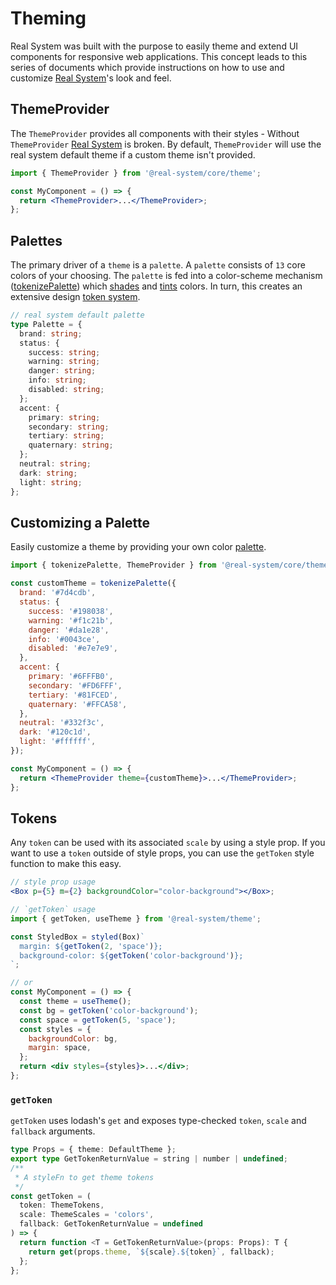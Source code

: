 

<Meta title="Real System/Theming/Overview" parameters={makeMdxParameters()} />

# Theming

Real System was built with the purpose to easily theme and extend UI components for responsive web applications.
This concept leads to this series of documents which provide instructions on how to use and customize [Real System](https://github.com/bigwoof91/real-system)'s look and feel.

## ThemeProvider

The `ThemeProvider` provides all components with their styles - Without `ThemeProvider` [Real System](https://github.com/bigwoof91/real-system) is broken.
By default, `ThemeProvider` will use the real system default theme if a custom theme isn't provided.

```jsx
import { ThemeProvider } from '@real-system/core/theme';

const MyComponent = () => {
  return <ThemeProvider>...</ThemeProvider>;
};
```

## Palettes

The primary driver of a `theme` is a `palette`. A `palette` consists of `13` core colors of your choosing.
The `palette` is fed into a color-scheme mechanism ([tokenizePalette](#customizing-a-palette)) which [shades](https://polished.js.org/docs/#shade) and [tints](https://polished.js.org/docs/#tint) colors. In turn, this creates an extensive
design [token system](/docs/real-system-theming-token-system--page).

```typescript
// real system default palette
type Palette = {
  brand: string;
  status: {
    success: string;
    warning: string;
    danger: string;
    info: string;
    disabled: string;
  };
  accent: {
    primary: string;
    secondary: string;
    tertiary: string;
    quaternary: string;
  };
  neutral: string;
  dark: string;
  light: string;
};
```

## Customizing a Palette

Easily customize a theme by providing your own color [palette](#palette).

```jsx
import { tokenizePalette, ThemeProvider } from '@real-system/core/theme';

const customTheme = tokenizePalette({
  brand: '#7d4cdb',
  status: {
    success: '#198038',
    warning: '#f1c21b',
    danger: '#da1e28',
    info: '#0043ce',
    disabled: '#e7e7e9',
  },
  accent: {
    primary: '#6FFFB0',
    secondary: '#FD6FFF',
    tertiary: '#81FCED',
    quaternary: '#FFCA58',
  },
  neutral: '#332f3c',
  dark: '#120c1d',
  light: '#ffffff',
});

const MyComponent = () => {
  return <ThemeProvider theme={customTheme}>...</ThemeProvider>;
};
```

## Tokens

Any `token` can be used with its associated `scale` by using a style prop.
If you want to use a `token` outside of style props, you can use the `getToken` style function to make this easy.

```jsx
// style prop usage
<Box p={5} m={2} backgroundColor="color-background"></Box>;

// `getToken` usage
import { getToken, useTheme } from '@real-system/theme';

const StyledBox = styled(Box)`
  margin: ${getToken(2, 'space')};
  background-color: ${getToken('color-background')};
`;

// or
const MyComponent = () => {
  const theme = useTheme();
  const bg = getToken('color-background');
  const space = getToken(5, 'space');
  const styles = {
    backgroundColor: bg,
    margin: space,
  };
  return <div styles={styles}>...</div>;
};
```

### `getToken`

`getToken` uses lodash's `get` and exposes type-checked `token`, `scale` and `fallback` arguments.

```typescript
type Props = { theme: DefaultTheme };
export type GetTokenReturnValue = string | number | undefined;
/**
 * A styleFn to get theme tokens
 */
const getToken = (
  token: ThemeTokens,
  scale: ThemeScales = 'colors',
  fallback: GetTokenReturnValue = undefined
) => {
  return function <T = GetTokenReturnValue>(props: Props): T {
    return get(props.theme, `${scale}.${token}`, fallback);
  };
};
```
